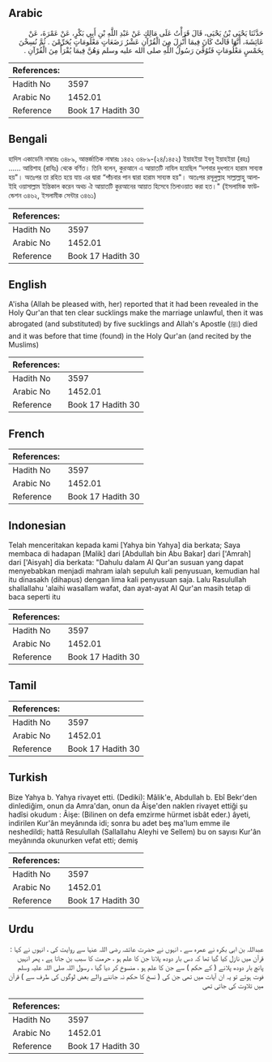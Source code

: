## Arabic


<div dir="rtl" lang="ar" style={{fontSize:'larger',backgroundColor:'#f8f9fa',padding:20}}>
حَدَّثَنَا يَحْيَى بْنُ يَحْيَى، قَالَ قَرَأْتُ عَلَى مَالِكٍ عَنْ عَبْدِ اللَّهِ بْنِ أَبِي بَكْرٍ، عَنْ عَمْرَةَ، عَنْ عَائِشَةَ، أَنَّهَا قَالَتْ كَانَ فِيمَا أُنْزِلَ مِنَ الْقُرْآنِ عَشْرُ رَضَعَاتٍ مَعْلُومَاتٍ يُحَرِّمْنَ ‏.‏ ثُمَّ نُسِخْنَ بِخَمْسٍ مَعْلُومَاتٍ فَتُوُفِّيَ رَسُولُ اللَّهِ صلى الله عليه وسلم وَهُنَّ فِيمَا يُقْرَأُ مِنَ الْقُرْآنِ ‏.‏
</div>
<div style={{backgroundColor:'#f8f9fa',padding:20, marginBottom: 10}}><table> <thead> <tr> <th>References:</th> <th></th> </tr> </thead> <tbody><tr><td>Hadith No</td><td>3597</td></tr><tr><td>Arabic No</td><td>1452.01</td></tr><tr><td>Reference</td><td>Book 17 Hadith 30</td></tr></tbody></table></div>

## Bengali


<div dir="ltr" lang="bn" style={{fontSize:'larger',backgroundColor:'#f8f9fa',padding:20}}>
হাদিস একাডেমি নাম্বারঃ ৩৪৮৯, আন্তর্জাতিক নাম্বারঃ ১৪৫২ ৩৪৮৯-(২৪/১৪৫২) ইয়াহইয়া ইবনু ইয়াহইয়া (রহঃ) ...... আয়িশাহ (রাযিঃ) থেকে বর্ণিত। তিনি বলেন, কুরআনে এ আয়াতটি নাযিল হয়েছিল “দশবার দুধপানে হারাম সাব্যস্ত হয়"। অতঃপর তা রহিত হয়ে যায় এর দ্বারা “পাঁচবার পান দ্বারা হারাম সাব্যস্ত হয়"। অতঃপর রসূলুল্লাহ সাল্লাল্লাহু আলাইহি ওয়াসাল্লাম ইন্তিকাল করেন অথচ ঐ আয়াতটি কুরআনের আয়াত হিসেবে তিলাওয়াত করা হত।" (ইসলামিক ফাউন্ডেশন ৩৪৬২, ইসলামীক সেন্টার ৩৪৬১)
</div>
<div style={{backgroundColor:'#f8f9fa',padding:20, marginBottom: 10}}><table> <thead> <tr> <th>References:</th> <th></th> </tr> </thead> <tbody><tr><td>Hadith No</td><td>3597</td></tr><tr><td>Arabic No</td><td>1452.01</td></tr><tr><td>Reference</td><td>Book 17 Hadith 30</td></tr></tbody></table></div>

## English


<div dir="ltr" lang="en" style={{fontSize:'larger',backgroundColor:'#f8f9fa',padding:20}}>
A'isha (Allah be pleased with, her) reported that it had been revealed in the Holy Qur'an that ten clear sucklings make the marriage unlawful, then it was abrogated (and substituted) by five sucklings and Allah's Apostle (ﷺ) died and it was before that time (found) in the Holy Qur'an (and recited by the Muslims)
</div>
<div style={{backgroundColor:'#f8f9fa',padding:20, marginBottom: 10}}><table> <thead> <tr> <th>References:</th> <th></th> </tr> </thead> <tbody><tr><td>Hadith No</td><td>3597</td></tr><tr><td>Arabic No</td><td>1452.01</td></tr><tr><td>Reference</td><td>Book 17 Hadith 30</td></tr></tbody></table></div>

## French


<div dir="ltr" lang="fr" style={{fontSize:'larger',backgroundColor:'#f8f9fa',padding:20}}>

</div>
<div style={{backgroundColor:'#f8f9fa',padding:20, marginBottom: 10}}><table> <thead> <tr> <th>References:</th> <th></th> </tr> </thead> <tbody><tr><td>Hadith No</td><td>3597</td></tr><tr><td>Arabic No</td><td>1452.01</td></tr><tr><td>Reference</td><td>Book 17 Hadith 30</td></tr></tbody></table></div>

## Indonesian


<div dir="ltr" lang="id" style={{fontSize:'larger',backgroundColor:'#f8f9fa',padding:20}}>
Telah menceritakan kepada kami [Yahya bin Yahya] dia berkata; Saya membaca di hadapan [Malik] dari [Abdullah bin Abu Bakar] dari ['Amrah] dari ['Aisyah] dia berkata: "Dahulu dalam Al Qur'an susuan yang dapat menyebabkan menjadi mahram ialah sepuluh kali penyusuan, kemudian hal itu dinasakh (dihapus) dengan lima kali penyusuan saja. Lalu Rasulullah shallallahu 'alaihi wasallam wafat, dan ayat-ayat Al Qur'an masih tetap di baca seperti itu
</div>
<div style={{backgroundColor:'#f8f9fa',padding:20, marginBottom: 10}}><table> <thead> <tr> <th>References:</th> <th></th> </tr> </thead> <tbody><tr><td>Hadith No</td><td>3597</td></tr><tr><td>Arabic No</td><td>1452.01</td></tr><tr><td>Reference</td><td>Book 17 Hadith 30</td></tr></tbody></table></div>

## Tamil


<div dir="ltr" lang="ta" style={{fontSize:'larger',backgroundColor:'#f8f9fa',padding:20}}>

</div>
<div style={{backgroundColor:'#f8f9fa',padding:20, marginBottom: 10}}><table> <thead> <tr> <th>References:</th> <th></th> </tr> </thead> <tbody><tr><td>Hadith No</td><td>3597</td></tr><tr><td>Arabic No</td><td>1452.01</td></tr><tr><td>Reference</td><td>Book 17 Hadith 30</td></tr></tbody></table></div>

## Turkish


<div dir="ltr" lang="tr" style={{fontSize:'larger',backgroundColor:'#f8f9fa',padding:20}}>
Bize Yahya b. Yahya rivayet etti. (Dediki): Mâlik'e, Abdullah b. Ebî Bekr'den dinlediğim, onun da Amra'dan, onun da Âişe'den naklen rivayet ettiği şu hadîsi okudum : Âişe: (Bilinen on defa emzirme hürmet isbât eder.) âyeti, indirilen Kur'ân meyânında idi; sonra bu adet beş ma'lum emme ile neshedildi; hattâ Resulullah (Sallallahu Aleyhi ve Sellem) bu on sayısı Kur'ân meyânında okunurken vefat etti; demiş
</div>
<div style={{backgroundColor:'#f8f9fa',padding:20, marginBottom: 10}}><table> <thead> <tr> <th>References:</th> <th></th> </tr> </thead> <tbody><tr><td>Hadith No</td><td>3597</td></tr><tr><td>Arabic No</td><td>1452.01</td></tr><tr><td>Reference</td><td>Book 17 Hadith 30</td></tr></tbody></table></div>

## Urdu


<div dir="rtl" lang="ur" style={{fontSize:'larger',backgroundColor:'#f8f9fa',padding:20}}>
عبداللہ بن ابی بکرہ نے عمرہ سے ، انہوں نے حضرت عائشہ رضی اللہ عنہا سے روایت کی ، انہوں نے کہا : قرآن میں نازل کیا گیا تھا کہ دس بار دودھ پلانا جن کا علم ہو ، حرمت کا سبب بن جاتا ہے ، پھر انہیں پانچ بار دودھ پلانے ( کے حکم ) سے جن کا علم ہو ، منسوخ کر دیا گیا ، رسول اللہ صلی اللہ علیہ وسلم فوت ہوئے تو یہ ان آیات میں تھی جن کی ( نسخ کا حکم نہ جاننے والے بعض لوگوں کی طرف سے ) قرآن میں تلاوت کی جاتی تھی
</div>
<div style={{backgroundColor:'#f8f9fa',padding:20, marginBottom: 10}}><table> <thead> <tr> <th>References:</th> <th></th> </tr> </thead> <tbody><tr><td>Hadith No</td><td>3597</td></tr><tr><td>Arabic No</td><td>1452.01</td></tr><tr><td>Reference</td><td>Book 17 Hadith 30</td></tr></tbody></table></div>